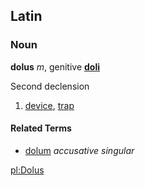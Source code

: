 ==Latin==
===Noun===
'''dolus''' ''m'', genitive '''[[doli]]'''

Second declension

# [[device]], [[trap]]

====Related Terms====
*[[dolum]] ''accusative singular''

[[pl:Dolus]]